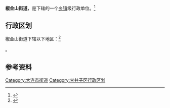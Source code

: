 {{中国乡级行政区|21/02/11/002/000}}

'''椒金山街道'''，是{{PRC admin/fullname|21/02/11/002/000|3}}下辖的一个[[乡镇|乡镇]]级行政单位。<ref>{{PRC admin/ref sgc|{{PRC admin/parent|21/02/11/002/000}}}}</ref>

== 行政区划 ==

椒金山街道下辖以下地区：<ref>{{PRC admin/ref sgc|21/02/11/002/000}}</ref>

{{PRC admin/children|21/02/11/002/000}}。

== 参考资料 ==

{{reflist}}

{{辽宁省大连市甘井子区行政区划}}
{{辽宁行政区划小作品}}
[[Category:大连市街道|Category:大连市街道]]
[[Category:甘井子区行政区划|Category:甘井子区行政区划]]